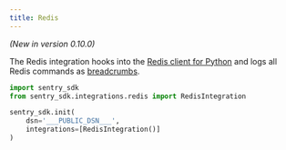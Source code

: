 ```yaml
---
title: Redis
---
```


_(New in version 0.10.0)_

The Redis integration hooks into the [Redis client for Python](https://pypi.org/project/redis/) and logs all Redis commands as [breadcrumbs](../enriching-error-data/breadcrumbs/).

```python
import sentry_sdk
from sentry_sdk.integrations.redis import RedisIntegration

sentry_sdk.init(
    dsn='___PUBLIC_DSN___',
    integrations=[RedisIntegration()]
)
```

<!-- TODO-ADD-VERIFICATION-EXAMPLE -->
